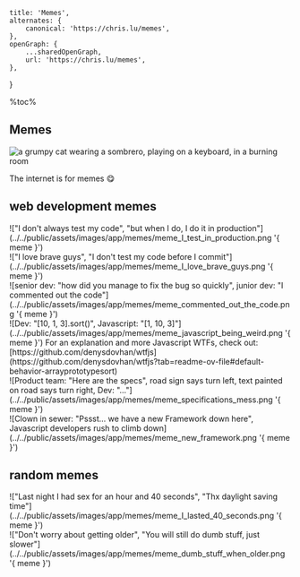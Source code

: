 
    title: 'Memes',
    alternates: {
        canonical: 'https://chris.lu/memes',
    },
    openGraph: {
        ...sharedOpenGraph,
        url: 'https://chris.lu/memes',
    },
}

%toc%

<article>

# Memes

![a grumpy cat wearing a sombrero, playing on a keyboard, in a burning room](../../public/assets/images/app/memes/banner.png '{ banner }')

The internet is for memes 😋

## web development memes

<div className="grid">
    <div>
        !["I don't always test my code", "but when I do, I do it in production"](../../public/assets/images/app/memes/meme_I_test_in_production.png '{ meme }')
    </div>
    <div>
        !["I love brave guys", "I don't test my code before I commit"](../../public/assets/images/app/memes/meme_I_love_brave_guys.png '{ meme }')
    </div>
    <div>
        ![senior dev: "how did you manage to fix the bug so quickly", junior dev: "I commented out the code"](../../public/assets/images/app/memes/meme_commented_out_the_code.png '{ meme }')
    </div>
    <div>
        ![Dev: "[10, 1, 3].sort()", Javascript: "[1, 10, 3]"](../../public/assets/images/app/memes/meme_javascript_being_weird.png '{ meme }')
        For an explanation and more Javascript WTFs, check out: [https://github.com/denysdovhan/wtfjs](https://github.com/denysdovhan/wtfjs?tab=readme-ov-file#default-behavior-arrayprototypesort)
    </div>
    <div>
        ![Product team: "Here are the specs", road sign says turn left, text painted on road says turn right, Dev: "..."](../../public/assets/images/app/memes/meme_specifications_mess.png '{ meme }')
    </div>
    <div>
        ![Clown in sewer: "Pssst... we have a new Framework down here", Javascript developers rush to climb down](../../public/assets/images/app/memes/meme_new_framework.png '{ meme }')
    </div>
</div>

## random memes

<div className="grid">
    <div>
        !["Last night I had sex for an hour and 40 seconds", "Thx daylight saving time"](../../public/assets/images/app/memes/meme_I_lasted_40_seconds.png '{ meme }')
    </div>
    <div>
        !["Don't worry about getting older", "You will still do dumb stuff, just slower"](../../public/assets/images/app/memes/meme_dumb_stuff_when_older.png '{ meme }')
    </div>
</div>

</article>
